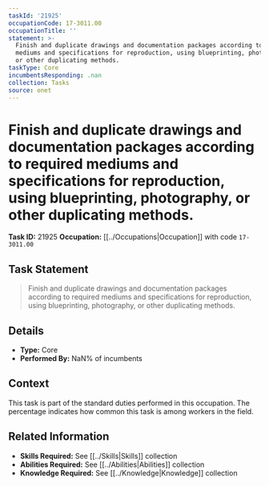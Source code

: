 ```yaml
---
taskId: '21925'
occupationCode: 17-3011.00
occupationTitle: ''
statement: >-
  Finish and duplicate drawings and documentation packages according to required
  mediums and specifications for reproduction, using blueprinting, photography,
  or other duplicating methods.
taskType: Core
incumbentsResponding: .nan
collection: Tasks
source: onet
---
```

# Finish and duplicate drawings and documentation packages according to required mediums and specifications for reproduction, using blueprinting, photography, or other duplicating methods.

**Task ID:** 21925
**Occupation:** [[../Occupations|Occupation]] with code `17-3011.00`

## Task Statement

> Finish and duplicate drawings and documentation packages according to required mediums and specifications for reproduction, using blueprinting, photography, or other duplicating methods.

## Details

- **Type:** Core
- **Performed By:** NaN% of incumbents

## Context

This task is part of the standard duties performed in this occupation. The percentage indicates how common this task is among workers in the field.

## Related Information

- **Skills Required:** See [[../Skills|Skills]] collection
- **Abilities Required:** See [[../Abilities|Abilities]] collection
- **Knowledge Required:** See [[../Knowledge|Knowledge]] collection
